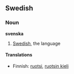 ==Swedish==
===Noun===
'''svenska'''

# [[Swedish]], the language

====Translations====
*Finnish: [[ruotsi]], [[ruotsin kieli]]